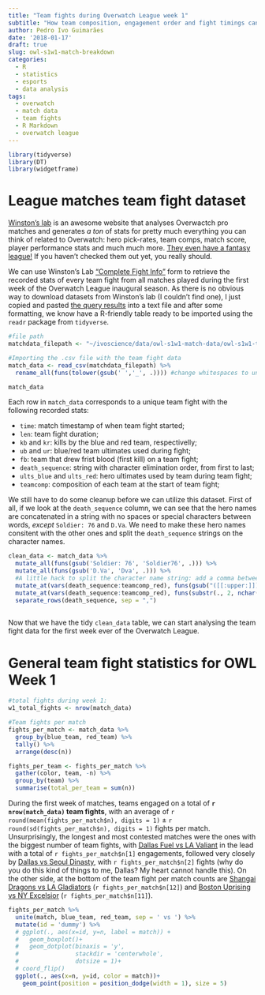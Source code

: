 ```yaml
---
title: "Team fights during Overwatch League week 1"
subtitle: "How team composition, engagement order and fight timings can determine the outcome of a match"
author: Pedro Ivo Guimarães
date: '2018-01-17'
draft: true
slug: owl-s1w1-match-breakdown
categories:
  - R
  - statistics
  - esports
  - data analysis
tags:
  - overwatch
  - match data
  - team fights
  - R Markdown
  - overwatch league
---
```


```r
library(tidyverse)
library(DT)
library(widgetframe)
```

# League matches team fight dataset

[Winston's lab](https://www.winstonslab.com/) is an awesome website that analyses Overwactch pro matches and generates *a ton* of stats for pretty much everything you can think of related to Overwatch: hero pick-rates, team comps, match score, player performance stats and much much more. [They even have a fantasy league!](https://www.winstonslab.com/fantasy/) If you haven't checked them out yet, you really should.

We can use Winston's Lab ["Complete Fight Info"](https://www.winstonslab.com/customquery/completeFightInfo/) form to retrieve the recorded stats of every team fight from all matches played during the first week of the Overwatch League inaugural season. As there is no obvious way to download datasets from Winston's lab (I couldn't find one), I just copied and pasted [the query results](https://www.winstonslab.com/customquery/completeFightInfo/?onlyLANs=on&dateGreater=&dateSmaller=&event%5B%5D=86&specificMatchupTeam1=0&specificMatchupTeam2=0&team%5B%5D=&map%5B%5D=&roundtype%5B%5D=&fightlength=0&killsmade=1&ultsused=0&heroes=&heroesUlted=) into a text file and after some formatting, we know have a R-friendly table ready to be imported using the `readr` package from `tidyverse`. 

```r
#file path
matchdata_filepath <- "~/ivoscience/data/owl-s1w1-match-data/owl-s1w1-teamfight-data.csv"

#Importing the .csv file with the team fight data
match_data <- read_csv(matchdata_filepath) %>%
  rename_all(funs(tolower(gsub(' ','_', .)))) #change whitespaces to underscore and lower case column names
```

```r
match_data
```

Each row in `match_data` corresponds to a unique team fight with the following recorded stats:

- `time`: match timestamp of when team fight started;
- `len`: team fight duration;
- `kb` and `kr`: kills by the blue and red team, respectivelly;
- `ub` and `ur`: blue/red team ultimates used during fight;
- `fb`: team that drew frist blood (first kill) on a team fight;
- `death_sequence`: string with character elimination order, from first to last;
- `ults_blue` and `ults_red`: hero ultimates used by team during team fight;
- `teamcomp`: composition of each team at the start of team fight;

We still have to do some cleanup before we can utilize this dataset. First of all, if we look at the `death_sequence` column, we can see that the hero names are concatenated in a string with no spaces or special characters between words, *except* `Soldier: 76` and `D.Va`. We need to make these hero names consitent with the other ones and split the `death_sequence` strings on the character names.

```r
clean_data <- match_data %>%
  mutate_all(funs(gsub('Soldier: 76', 'Soldier76', .))) %>% 
  mutate_all(funs(gsub('D.Va', 'Dva', .))) %>%
  #A little hack to split the character name string: add a comma between each name
  mutate_at(vars(death_sequence:teamcomp_red), funs(gsub("([[:upper:]])", ",\\1", .))) %>%
  mutate_at(vars(death_sequence:teamcomp_red), funs(substr(., 2, nchar(.)))) %>% #removing first comma
  separate_rows(death_sequence, sep = ",")
  

```

Now that we have the tidy `clean_data` table, we can start analysing the team fight data for the first week ever of the Overwatch League.

# General team fight statistics for OWL Week 1

```r
#total fights during week 1:
w1_total_fights <- nrow(match_data)

#Team fights per match
fights_per_match <- match_data %>%
  group_by(blue_team, red_team) %>%
  tally() %>%
  arrange(desc(n))

fights_per_team <- fights_per_match %>%
  gather(color, team, -n) %>%
  group_by(team) %>%
  summarise(total_per_team = sum(n))
```

During the first week of matches, teams engaged on a total of **`r nrow(match_data)` team fights**, with an average of `r round(mean(fights_per_match$n), digits = 1)` $\pm$ `r round(sd(fights_per_match$n), digits = 1)` fights per match. Unsurprisingly, the longest and most contested matches were the ones with the biggest number of team fights, with [Dallas Fuel vs LA Valiant](https://overwatchleague.com/en-us/videos?v=ED0EVk4mBbJ) in the lead with a total of `r fights_per_match$n[1]` engagements, followed very closely by [Dallas vs Seoul Dinasty](https://overwatchleague.com/en-us/videos?v=OUz-fWqAyns), with `r fights_per_match$n[2]` fights (why do you do this kind of things to me, Dallas? My heart cannot handle this). On the other side, at the bottom of the team fight per match counts are [Shangai Dragons vs LA Gladiators](https://overwatchleague.com/en-us/videos?v=G_3dlOI_f8l) (`r fights_per_match$n[12]`) and [Boston Uprising vs NY Excelsior](https://overwatchleague.com/en-us/videos?v=qJiFC_s4i0l) (`r fights_per_match$n[11]`).

```r
fights_per_match %>%
  unite(match, blue_team, red_team, sep = ' vs ') %>%
  mutate(id = 'dummy') %>%
  # ggplot(., aes(x=id, y=n, label = match)) +
  #   geom_boxplot()+
  #   geom_dotplot(binaxis = 'y', 
  #                stackdir = 'centerwhole',
  #                dotsize = 1)+
  # coord_flip()
  ggplot(., aes(x=n, y=id, color = match))+
    geom_point(position = position_dodge(width = 1), size = 5)
  
```

